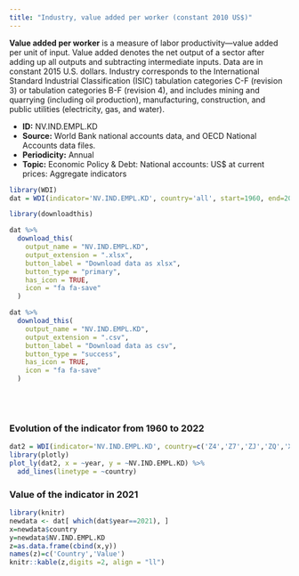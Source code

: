 ```yaml
---
title: "Industry, value added per worker (constant 2010 US$)"
---
```



**Value added per worker** is a measure of labor productivity—value added per unit of input. Value added denotes the net output of a sector after adding up all outputs and subtracting intermediate inputs. Data are in constant 2015 U.S. dollars. Industry corresponds to the International Standard Industrial Classification (ISIC) tabulation categories C-F (revision 3) or tabulation categories B-F (revision 4), and includes mining and quarrying (including oil production), manufacturing, construction, and public utilities (electricity, gas, and water).

* **ID:** NV.IND.EMPL.KD
* **Source:** World Bank national accounts data, and OECD National Accounts data files.
* **Periodicity:** Annual
* **Topic:** Economic Policy & Debt: National accounts: US$ at current prices: Aggregate indicators

```r
library(WDI)
dat = WDI(indicator='NV.IND.EMPL.KD', country='all', start=1960, end=2022)

library(downloadthis)

dat %>%
  download_this(
    output_name = "NV.IND.EMPL.KD",
    output_extension = ".xlsx",
    button_label = "Download data as xlsx",
    button_type = "primary",
    has_icon = TRUE,
    icon = "fa fa-save"
  )

dat %>%
  download_this(
    output_name = "NV.IND.EMPL.KD",
    output_extension = ".csv",
    button_label = "Download data as csv",
    button_type = "success",
    has_icon = TRUE,
    icon = "fa fa-save"
  )
```



<br>
<br>





### Evolution of the indicator from 1960 to 2022



```r
dat2 = WDI(indicator='NV.IND.EMPL.KD', country=c('Z4','Z7','ZJ','ZQ','XU','8S','ZG'), start=1960, end=2022)
library(plotly)
plot_ly(dat2, x = ~year, y = ~NV.IND.EMPL.KD) %>%
  add_lines(linetype = ~country)
```

### Value of the indicator in 2021


```r
library(knitr)
newdata <- dat[ which(dat$year==2021), ]
x=newdata$country
y=newdata$NV.IND.EMPL.KD
z=as.data.frame(cbind(x,y))
names(z)=c('Country','Value')
knitr::kable(z,digits =2, align = "ll")
```